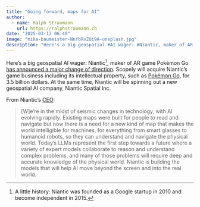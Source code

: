 ```yaml
---
title: "Going forward, maps for AI"
author:
  - name: Ralph Straumann
    url: https://ralphstraumann.ch
date: "2025-03-13 06:40"
image: "mika-baumeister-NnYbRvZUi9A-unsplash.jpg"
description: "Here's a big geospatial #AI wager: #Niantic, maker of AR game Pokémon Go among others, has announced that Scopely will acquire its game business and that Niantic will be spinning out a new geospatial #AI company, Niantic Spatial Inc."
---
```


Here's a big geospatial AI wager: Niantic^[A little history: Niantic was founded as a Google startup in 2010 and become independent in 2015.], maker of AR game Pokémon Go [has announced a major change of direction](https://www.linkedin.com/posts/john-hanke-6a896_today-marks-the-closing-of-one-chapter-and-activity-7305558206666158080-wRG5/). Scopely will acquire Niantic's game business including its intellectual property, such as [Pokémon Go](https://en.wikipedia.org/wiki/Pok%C3%A9mon_Go), for 3.5 billion dollars. At the same time, Niantic will be spinning out a new geospatial AI company, Niantic Spatial Inc.

From Niantic's [CEO](https://www.linkedin.com/posts/john-hanke-6a896_today-marks-the-closing-of-one-chapter-and-activity-7305558206666158080-wRG5): 

> [W]e’re in the midst of seismic changes in technology, with AI evolving rapidly. Existing maps were built for people to read and navigate but now there is a need for a new kind of map that makes the world intelligible for machines, for everything from smart glasses to humanoid robots, so they can understand and navigate the physical world. Today's LLMs represent the first step towards a future where a variety of expert models collaborate to reason and understand complex problems, and many of those problems will require deep and accurate knowledge of the physical world. Niantic is building the models that will help AI move beyond the screen and into the real world.
